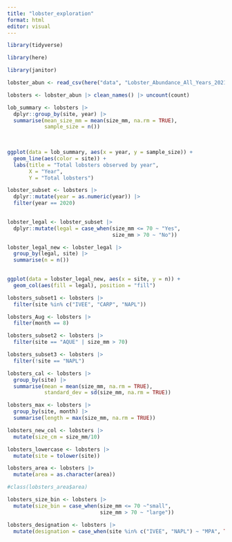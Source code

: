 ```yaml
---
title: "lobster_exploration"
format: html
editor: visual
---
```


```r
library(tidyverse)
```

```r
library(here)
```

```r
library(janitor)
```

```r
lobster_abun <- read_csv(here("data", "Lobster_Abundance_All_Years_20210412.csv"), na = c("-99999", ""))
```

```r
lobsters <- lobster_abun |> clean_names() |> uncount(count)
```

```r
lob_summary <- lobsters |>
  dplyr::group_by(site, year) |>
  summarise(mean_size_mm = mean(size_mm, na.rm = TRUE),
            sample_size = n())
            
  

```

```r
ggplot(data = lob_summary, aes(x = year, y = sample_size)) +
  geom_line(aes(color = site)) +
  labs(title = "Total lobsters observed by year",
       X = "Year",
       Y = "Total lobsters")
```

```r
lobster_subset <- lobsters |>
  dplyr::mutate(year = as.numeric(year)) |>
  filter(year == 2020)
 
```

```r
lobster_legal <- lobster_subset |>
  dplyr::mutate(legal = case_when(size_mm <= 70 ~ "Yes",
                                  size_mm > 70 ~ "No"))

lobster_legal_new <- lobster_legal |>
  group_by(legal, site) |>
  summarise(n = n())
  

```

```r
ggplot(data = lobster_legal_new, aes(x = site, y = n)) +
  geom_col(aes(fill = legal), position = "fill")
```

```r
lobsters_subset1 <- lobsters |>
  filter(site %in% c("IVEE", "CARP", "NAPL"))
```

```r
lobsters_Aug <- lobsters |>
  filter(month == 8)
```

```r
lobsters_subset2 <- lobsters |>
  filter(site == "AQUE" | size_mm > 70)
```

```r
lobsters_subset3 <- lobsters |>
  filter(!site == "NAPL")
```

```r
lobsters_cal <- lobsters |>
  group_by(site) |>
  summarise(mean = mean(size_mm, na.rm = TRUE),
            standard_dev = sd(size_mm, na.rm = TRUE))

```

```r
lobsters_max <- lobsters |>
  group_by(site, month) |>
  summarise(length = max(size_mm, na.rm = TRUE))
```

```r
lobsters_new_col <- lobsters |>
  mutate(size_cm = size_mm/10)
```

```r
lobsters_lowercase <- lobsters |>
  mutate(site = tolower(site))
```

```r
lobsters_area <- lobsters |>
  mutate(area = as.character(area))

#class(lobsters_area$area)
```

```r
lobsters_size_bin <- lobsters |>
  mutate(size_bin = case_when(size_mm <= 70 ~"small",
                              size_mm > 70 ~ "large"))
```

```r
lobsters_designation <- lobsters |>
  mutate(designation = case_when(site %in% c("IVEE", "NAPL") ~ "MPA", TRUE ~ "not MPA"))
```
